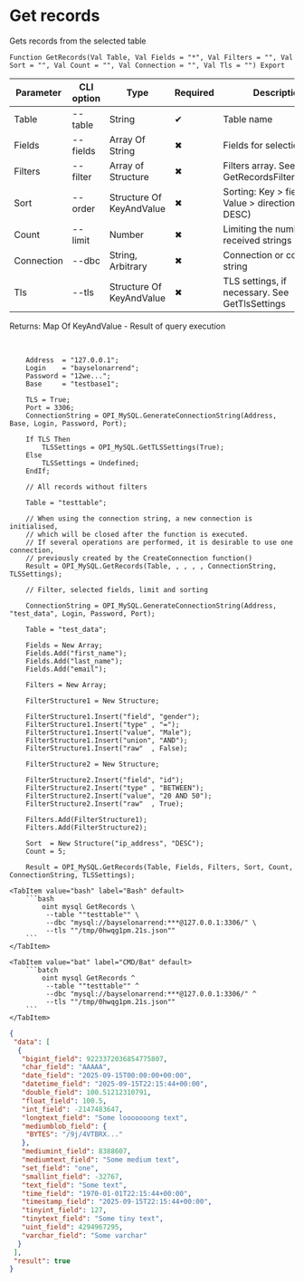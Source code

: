 ﻿---
sidebar_position: 11
description: Get records and other functions to work with MySQL in the Open Integration Package, a free open-source integration library for 1C:Enterprise 8, OneScript and CLI
keywords: [1C, 1С, 1С:Enterprise, 1С:Enterprise 8.3, API, Integration, Services, Exchange, OneScript, CLI, MySQL]
---


# Get records
 Gets records from the selected table



`Function GetRecords(Val Table, Val Fields = "*", Val Filters = "", Val Sort = "", Val Count = "", Val Connection = "", Val Tls = "") Export`

  | Parameter | CLI option | Type | Required | Description |
  |-|-|-|-|-|
  | Table | --table | String | &#x2714; | Table name |
  | Fields | --fields | Array Of String | &#x2716; | Fields for selection |
  | Filters | --filter | Array of Structure | &#x2716; | Filters array. See GetRecordsFilterStrucutre |
  | Sort | --order | Structure Of KeyAndValue | &#x2716; | Sorting: Key > field name, Value > direction (ASC, DESC) |
  | Count | --limit | Number | &#x2716; | Limiting the number of received strings |
  | Connection | --dbc | String, Arbitrary | &#x2716; | Connection or connection string |
  | Tls | --tls | Structure Of KeyAndValue | &#x2716; | TLS settings, if necessary. See GetTlsSettings |

  
  Returns:  Map Of KeyAndValue - Result of query execution

<br/>




```bsl title="1C:Enterprise/OneScript code example"
    Address  = "127.0.0.1";
    Login    = "bayselonarrend";
    Password = "12we...";
    Base     = "testbase1";

    TLS = True;
    Port = 3306;
    ConnectionString = OPI_MySQL.GenerateConnectionString(Address, Base, Login, Password, Port);

    If TLS Then
        TLSSettings = OPI_MySQL.GetTLSSettings(True);
    Else
        TLSSettings = Undefined;
    EndIf;

    // All records without filters

    Table = "testtable";

    // When using the connection string, a new connection is initialised,
    // which will be closed after the function is executed.
    // If several operations are performed, it is desirable to use one connection,
    // previously created by the CreateConnection function()
    Result = OPI_MySQL.GetRecords(Table, , , , , ConnectionString, TLSSettings);

    // Filter, selected fields, limit and sorting

    ConnectionString = OPI_MySQL.GenerateConnectionString(Address, "test_data", Login, Password, Port);

    Table = "test_data";

    Fields = New Array;
    Fields.Add("first_name");
    Fields.Add("last_name");
    Fields.Add("email");

    Filters = New Array;

    FilterStructure1 = New Structure;

    FilterStructure1.Insert("field", "gender");
    FilterStructure1.Insert("type" , "=");
    FilterStructure1.Insert("value", "Male");
    FilterStructure1.Insert("union", "AND");
    FilterStructure1.Insert("raw"  , False);

    FilterStructure2 = New Structure;

    FilterStructure2.Insert("field", "id");
    FilterStructure2.Insert("type" , "BETWEEN");
    FilterStructure2.Insert("value", "20 AND 50");
    FilterStructure2.Insert("raw"  , True);

    Filters.Add(FilterStructure1);
    Filters.Add(FilterStructure2);

    Sort  = New Structure("ip_address", "DESC");
    Count = 5;

    Result = OPI_MySQL.GetRecords(Table, Fields, Filters, Sort, Count, ConnectionString, TLSSettings);
```
 

 <Tabs>
  
    <TabItem value="bash" label="Bash" default>
        ```bash
            oint mysql GetRecords \
             --table ""testtable"" \
             --dbc "mysql://bayselonarrend:***@127.0.0.1:3306/" \
             --tls ""/tmp/0hwqg1pm.21s.json""
        ```
    </TabItem>
  
    <TabItem value="bat" label="CMD/Bat" default>
        ```batch
            oint mysql GetRecords ^
             --table ""testtable"" ^
             --dbc "mysql://bayselonarrend:***@127.0.0.1:3306/" ^
             --tls ""/tmp/0hwqg1pm.21s.json""
        ```
    </TabItem>
</Tabs>


```json title="Result"
{
 "data": [
  {
   "bigint_field": 9223372036854775807,
   "char_field": "AAAAA",
   "date_field": "2025-09-15T00:00:00+00:00",
   "datetime_field": "2025-09-15T22:15:44+00:00",
   "double_field": 100.51212310791,
   "float_field": 100.5,
   "int_field": -2147483647,
   "longtext_field": "Some looooooong text",
   "mediumblob_field": {
    "BYTES": "/9j/4VTBRX..."
   },
   "mediumint_field": 8388607,
   "mediumtext_field": "Some medium text",
   "set_field": "one",
   "smallint_field": -32767,
   "text_field": "Some text",
   "time_field": "1970-01-01T22:15:44+00:00",
   "timestamp_field": "2025-09-15T22:15:44+00:00",
   "tinyint_field": 127,
   "tinytext_field": "Some tiny text",
   "uint_field": 4294967295,
   "varchar_field": "Some varchar"
  }
 ],
 "result": true
}
```
